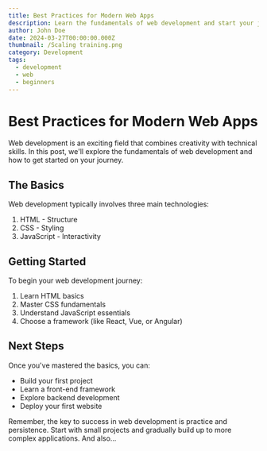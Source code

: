```yaml
---
title: Best Practices for Modern Web Apps
description: Learn the fundamentals of web development and start your journey.
author: John Doe
date: 2024-03-27T00:00:00.000Z
thumbnail: /Scaling training.png
category: Development
tags:
  - development
  - web
  - beginners
---
```


# Best Practices for Modern Web Apps

<InfoBox title="This is title" />

Web development is an exciting field that combines creativity with technical skills. In this post, we'll explore the fundamentals of web development and how to get started on your journey.

## The Basics

Web development typically involves three main technologies:

1. HTML - Structure
2. CSS - Styling
3. JavaScript - Interactivity

## Getting Started

To begin your web development journey:

1. Learn HTML basics
2. Master CSS fundamentals
3. Understand JavaScript essentials
4. Choose a framework (like React, Vue, or Angular)

## Next Steps

Once you've mastered the basics, you can:

- Build your first project
- Learn a front-end framework
- Explore backend development
- Deploy your first website

Remember, the key to success in web development is practice and persistence. Start with small projects and gradually build up to more complex applications. And also...
